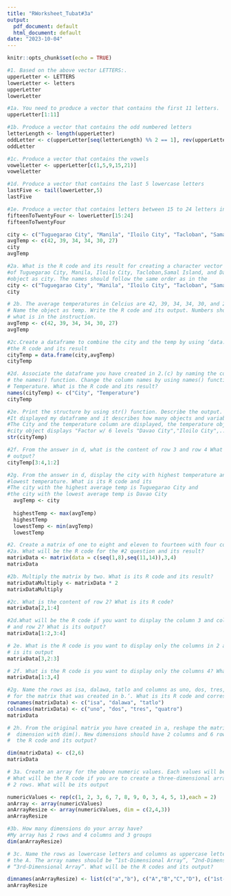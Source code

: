 ```yaml
---
title: "RWorksheet_Tubat#3a"
output:
  pdf_document: default
  html_document: default
date: "2023-10-04"
---
```


```r
knitr::opts_chunk$set(echo = TRUE)
```


```r
#1. Based on the above vector LETTERS:. 
upperLetter <- LETTERS
lowerLetter <- letters
upperLetter
lowerLetter
```
```r
#1a. You need to produce a vector that contains the first 11 letters.
upperLetter[1:11]


```
```r

#1b. Produce a vector that contains the odd numbered letters
letterLength <- length(upperLetter)
oddLetter <- c(upperLetter[seq(letterLength) %% 2 == 1], rev(upperLetter[seq(letterLength) %% 2 == 0]))
oddLetter

```
```r

#1c. Produce a vector that contains the vowels
vowelLetter <- upperLetter[c(1,5,9,15,21)]
vowelLetter

```
```r

#1d. Produce a vector that contains the last 5 lowercase letters
lastFive <- tail(lowerLetter,5)
lastFive

```
```r

#1e. Produce a vector that contains letters between 15 to 24 letters in lowercase.
fifteenToTwentyFour <- lowerLetter[15:24]
fifteenToTwentyFour

```
```r
city <- c("Tuguegarao City", "Manila", "Iloilo City", "Tacloban", "Samal Island", "Davao City")
avgTemp <- c(42, 39, 34, 34, 30, 27)
city
avgTemp

```
```r
#2a. What is the R code and its result for creating a character vector for the city/town
#of Tuguegarao City, Manila, Iloilo City, Tacloban,Samal Island, and Davao City? Name the
#object as city. The names should follow the same order as in the 
city <- c("Tuguegarao City", "Manila", "Iloilo City", "Tacloban", "Samal Island", "Davao City")
city

```
```r
# 2b. The average temperatures in Celcius are 42, 39, 34, 34, 30, and 27 degrees.
# Name the object as temp. Write the R code and its output. Numbers should also follow
# what is in the instruction.
avgTemp <- c(42, 39, 34, 34, 30, 27)
avgTemp

```
```r
#2c.Create a dataframe to combine the city and the temp by using ‘data.frame(). What
#the R code and its result
cityTemp = data.frame(city,avgTemp)
cityTemp
```
```r
#2d. Associate the dataframe you have created in 2.(c) by naming the columns using
# the names() function. Change the column names by using names() function as City and
# Temperature. What is the R code and its result?
names(cityTemp) <- c("City", "Temperature")
cityTemp
```
```r
#2e. Print the structure by using str() function. Describe the output.
#It displayed my dataframe and it describes how many objects and variables are in the dataframe.
#The City and the temperature column are displayed, the temperature object looks normal but the
#city object displays "Factor w/ 6 levels "Davao City","Iloilo City",..: 6 3 2 5 4 1"
str(cityTemp)

```
```r
#2f. From the answer in d, what is the content of row 3 and row 4 What is its R code and
# output?
cityTemp[3:4,1:2]

```
```r
#2g. From the answer in d, display the city with highest temperature and the city with
#lowest temperature. What is its R code and its 
#The city with the highest average temp is Tuguegarao City and 
#the city with the lowest average temp is Davao City
  avgTemp <- city
  
  highestTemp <- max(avgTemp)
  highestTemp
  lowestTemp <- min(avgTemp)
  lowestTemp

```
```r
#2. Create a matrix of one to eight and eleven to fourteen with four columns and three rows
#2a. What will be the R code for the #2 question and its result?
matrixData <- matrix(data = c(seq(1,8),seq(11,14)),3,4)
matrixData
```
```r
#2b. Multiply the matrix by two. What is its R code and its result?
matrixDataMultiply <- matrixData * 2
matrixDataMultiply
```
```r
#2c. What is the content of row 2? What is its R code?
matrixData[2,1:4]
```
```r
#2d.What will be the R code if you want to display the column 3 and column 4 in row 1
# and row 2? What is its output?
matrixData[1:2,3:4]
```
```r
# 2e. What is the R code is you want to display only the columns in 2 and 3, row 3? What
# is its output
matrixData[3,2:3]
```
```r
# 2f. What is the R code is you want to display only the columns 4? What is its output?
matrixData[1:3,4]
```
```r
#2g. Name the rows as isa, dalawa, tatlo and columns as uno, dos, tres, quatro
# for the matrix that was created in b.‘. What is its R code and corresponding output?
rownames(matrixData) <- c("isa", "dalawa", "tatlo")
colnames(matrixData) <- c("uno", "dos", "tres", "quatro")
matrixData
```
```r
# 2h. From the original matrix you have created in a, reshape the matrix by assigning a
#  dimension with dim(). New dimensions should have 2 columns and 6 rows. What will
#  the R code and its output?

dim(matrixData) <- c(2,6)
matrixData
```
```r
# 3a. Create an array for the above numeric values. Each values will be repeated twice
# What will be the R code if you are to create a three-dimensional array with 4 columns and
# 2 rows. What will be its output

numericValues <- rep(c(1, 2, 3, 6, 7, 8, 9, 0, 3, 4, 5, 1),each = 2)
anArray <- array(numericValues)
anArrayResize <- array(numericValues, dim = c(2,4,3))
anArrayResize
```
```r
#3b. How many dimensions do your array have?
#My array has 2 rows and 4 columns and 3 groups
dim(anArrayResize)
```
```r
# 3c. Name the rows as lowercase letters and columns as uppercase letters starting from
# the A. The array names should be “1st-Dimensional Array”, “2nd-Dimensional Array”, and
# “3rd-Dimensional Array”. What will be the R codes and its output?

dimnames(anArrayResize) <- list(c("a","b"), c("A","B","C","D"), c("1st-Dimensional Array","2nd-Dimensional Array","3rd-Dimensional Array"))
anArrayResize
```



